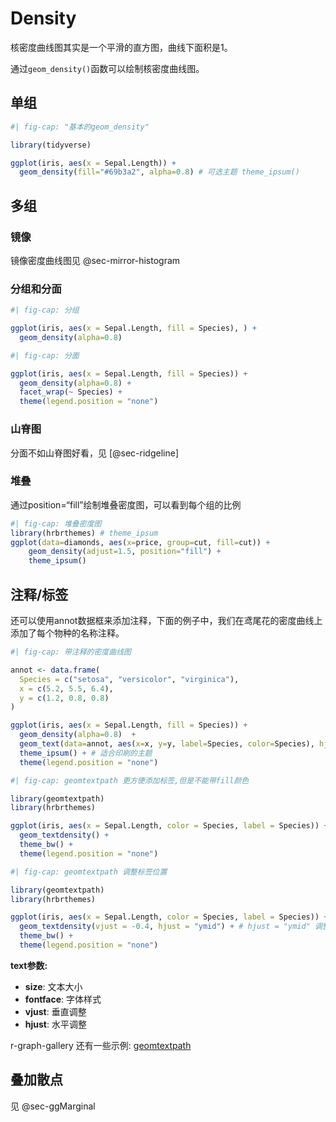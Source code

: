 # Density

核密度曲线图其实是一个平滑的直方图，曲线下面积是1。

通过`geom_density()`函数可以绘制核密度曲线图。

## 单组

```r
#| fig-cap: "基本的geom_density"

library(tidyverse)

ggplot(iris, aes(x = Sepal.Length)) + 
  geom_density(fill="#69b3a2", alpha=0.8) # 可选主题 theme_ipsum()
```

## 多组

### 镜像

镜像密度曲线图见 @sec-mirror-histogram

### 分组和分面

```r
#| fig-cap: 分组

ggplot(iris, aes(x = Sepal.Length, fill = Species), ) + 
  geom_density(alpha=0.8)
```

```r
#| fig-cap: 分面

ggplot(iris, aes(x = Sepal.Length, fill = Species)) + 
  geom_density(alpha=0.8) + 
  facet_wrap(~ Species) + 
  theme(legend.position = "none")
```

### 山脊图

分面不如山脊图好看，见 [@sec-ridgeline]

### 堆叠

通过position="fill"绘制堆叠密度图，可以看到每个组的比例

```r
#| fig-cap: 堆叠密度图
library(hrbrthemes) # theme_ipsum
ggplot(data=diamonds, aes(x=price, group=cut, fill=cut)) +
    geom_density(adjust=1.5, position="fill") +
    theme_ipsum()
```

## 注释/标签
还可以使用annot数据框来添加注释，下面的例子中，我们在鸢尾花的密度曲线上添加了每个物种的名称注释。

```r
#| fig-cap: 带注释的密度曲线图

annot <- data.frame(
  Species = c("setosa", "versicolor", "virginica"),
  x = c(5.2, 5.5, 6.4),
  y = c(1.2, 0.8, 0.8)
)

ggplot(iris, aes(x = Sepal.Length, fill = Species)) + 
  geom_density(alpha=0.8)  +
  geom_text(data=annot, aes(x=x, y=y, label=Species, color=Species), hjust=0, size=4.5) +
  theme_ipsum() + # 适合印刷的主题
  theme(legend.position = "none") 
```


```r
#| fig-cap: geomtextpath 更方便添加标签,但是不能带fill颜色

library(geomtextpath)
library(hrbrthemes)

ggplot(iris, aes(x = Sepal.Length, color = Species, label = Species)) +
  geom_textdensity() + 
  theme_bw() + 
  theme(legend.position = "none")
```

```r
#| fig-cap: geomtextpath 调整标签位置

library(geomtextpath)
library(hrbrthemes)

ggplot(iris, aes(x = Sepal.Length, color = Species, label = Species)) +
  geom_textdensity(vjust = -0.4, hjust = "ymid") + # hjust = "ymid" 调整标签位置
  theme_bw() + 
  theme(legend.position = "none")
```

**text参数: **

- **size**: 文本大小
- **fontface**: 字体样式
- **vjust**: 垂直调整
- **hjust**: 水平调整

r-graph-gallery 还有一些示例: [geomtextpath](https://r-graph-gallery.com/361-density-plot-with-labels-on-lines.html)

## 叠加散点

见 @sec-ggMarginal
